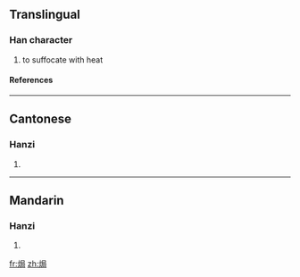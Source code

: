 ==Translingual==
===Han character===
{{Han char|rn=86|rad=火|as=07|sn=11|four=9782<sub>7</sub>|canj=火尸尸口 (FSSR)}}
# to suffocate with heat
====References====
{{Han ref|kx=0673.111|hdz=32206.060|uh=7117|ud=28951|bh=D64B|bd=54859}}

----
==Cantonese==
===Hanzi===
{{yue-hanzi|jyut=|y=guk6}}
# {{defn|Cantonese}}

----
==Mandarin==
===Hanzi===
{{cmn-hanzi|pin=[[jú]] (ju2)|wg=chü<sup>2</sup>}}
# {{defn|Mandarin}}

[[fr:焗]]
[[zh:焗]]